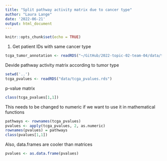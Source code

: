 ```yaml
---
title: "Split pathway activity matrix due to cancer type"
author: "Laura Lange"
date: '2022-06-21'
output: html_document
---
```


```r
knitr::opts_chunk$set(echo = TRUE)
```

1. Get patient IDs with same cancer type

```r
tcga_tumor_annotation <- readRDS("~/GitHub/2022-topic-02-team-04/data/tcga_tumor_annotation.RDS")
```

Devide pathway activity matrix according to tumor type 

```r
setwd('..')
tcga_pvalues <- readRDS("data/tcga_pvalues.rds")
```

p-value matrix
```r
class(tcga_pvalues[1,1])
```
This needs to be changed to numeric if we want to use it in mathematical functions
```r
pathways <- rownames(tcga_pvalues)
pvalues <- apply(tcga_pvalues, 2, as.numeric)
rownames(pvalues) = pathways
class(pvalues[1,1])
```

Also, data.frames are cooler than matrices
```r
pvalues <- as.data.frame(pvalues)
```